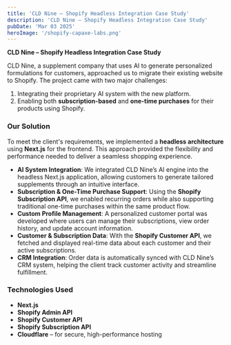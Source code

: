 ```yaml
---
title: 'CLD Nine – Shopify Headless Integration Case Study'
description: 'CLD Nine – Shopify Headless Integration Case Study'
pubDate: 'Mar 03 2025'
heroImage: '/shopify-capaxe-labs.png'
---
```


**CLD Nine – Shopify Headless Integration Case Study**

CLD Nine, a supplement company that uses AI to generate personalized formulations for customers, approached us to migrate their existing website to Shopify. The project came with two major challenges:

1. Integrating their proprietary AI system with the new platform.
2. Enabling both **subscription-based** and **one-time purchases** for their products using Shopify.

### Our Solution

To meet the client's requirements, we implemented a **headless architecture** using **Next.js** for the frontend. This approach provided the flexibility and performance needed to deliver a seamless shopping experience.

* **AI System Integration**: We integrated CLD Nine’s AI engine into the headless Next.js application, allowing customers to generate tailored supplements through an intuitive interface.
* **Subscription & One-Time Purchase Support**: Using the **Shopify Subscription API**, we enabled recurring orders while also supporting traditional one-time purchases within the same product flow.
* **Custom Profile Management**: A personalized customer portal was developed where users can manage their subscriptions, view order history, and update account information.
* **Customer & Subscription Data**: With the **Shopify Customer API**, we fetched and displayed real-time data about each customer and their active subscriptions.
* **CRM Integration**: Order data is automatically synced with CLD Nine’s CRM system, helping the client track customer activity and streamline fulfillment.

### Technologies Used

* **Next.js**
* **Shopify Admin API**
* **Shopify Customer API**
* **Shopify Subscription API**
* **Cloudflare** – for secure, high-performance hosting

